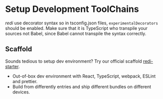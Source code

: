 # Setup Development ToolChains

*redi* use decorator syntax so in tsconfig.json files, `experimentalDecorators` should be enabled. Make sure that it is TypeScript who transpile your sources not Babel, since Babel cannot transpile the syntax correctly.

## Scaffold

Sounds tedious to setup dev environment? Try our official scaffold [redi-starter](https://github.com/hullis/redi-starter).

* Out-of-box dev environment with React, TypeScript, webpack, ESLint and prettier.
* Build from differently entries and ship different bundles on different devices. 
